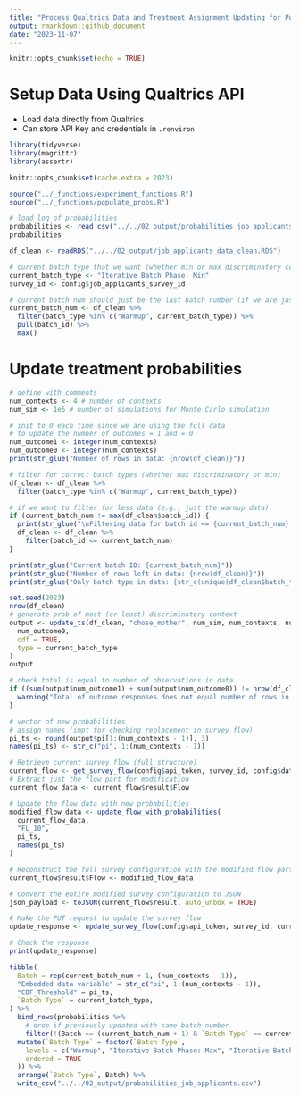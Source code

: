 ```yaml
---
title: "Process Qualtrics Data and Treatment Assignment Updating for Political Candidates Survey"
output: rmarkdown::github_document
date: "2023-11-07"
---
```


```r
knitr::opts_chunk$set(echo = TRUE)
```

# Setup Data Using Qualtrics API

* Load data directly from Qualtrics
* Can store API Key and credentials in `.renviron`

```r
library(tidyverse)
library(magrittr)
library(assertr)

knitr::opts_chunk$set(cache.extra = 2023)

source("../_functions/experiment_functions.R")
source("../_functions/populate_probs.R")

# load log of probabilities
probabilities <- read_csv("../../02_output/probabilities_job_applicants.csv")
probabilities

df_clean <- readRDS("../../02_output/job_applicants_data_clean.RDS")

# current batch type that we want (whether min or max discriminatory context)
current_batch_type <- "Iterative Batch Phase: Min"
survey_id <- config$job_applicants_survey_id

# current batch num should just be the last batch number (if we are just updating sequentially)
current_batch_num <- df_clean %>%
  filter(batch_type %in% c("Warmup", current_batch_type)) %>%
  pull(batch_id) %>%
  max()
```

# Update treatment probabilities

```r
# define with comments
num_contexts <- 4 # number of contexts
num_sim <- 1e6 # number of simulations for Monte Carlo simulation

# init to 0 each time since we are using the full data
# to update the number of outcomes = 1 and = 0
num_outcome1 <- integer(num_contexts)
num_outcome0 <- integer(num_contexts)
print(str_glue("Number of rows in data: {nrow(df_clean)}"))

# filter for correct batch types (whether max discriminatory or min)
df_clean <- df_clean %>%
  filter(batch_type %in% c("Warmup", current_batch_type))

# if we want to filter for less data (e.g., just the warmup data)
if (current_batch_num != max(df_clean$batch_id)) {
  print(str_glue("\nFiltering data for batch id <= {current_batch_num} and batch types 'Warmup' or '{current_batch_type}'"))
  df_clean <- df_clean %>%
    filter(batch_id <= current_batch_num)
}

print(str_glue("Current batch ID: {current_batch_num}"))
print(str_glue("Number of rows left in data: {nrow(df_clean)}"))
print(str_glue("Only batch type in data: {str_c(unique(df_clean$batch_type), collapse=', ')}"))
```

```r
set.seed(2023)
nrow(df_clean)
# generate prob of most (or least) discriminatory context
output <- update_ts(df_clean, "chose_mother", num_sim, num_contexts, num_outcome1,
  num_outcome0,
  cdf = TRUE,
  type = current_batch_type
)
output

# check total is equal to number of observations in data
if ((sum(output$num_outcome1) + sum(output$num_outcome0)) != nrow(df_clean)) {
  warning("Total of outcome responses does not equal number of rows in data")
}
```

```r
# vector of new probabilities
# assign names (impt for checking replacement in survey flow)
pi_ts <- round(output$pi[1:(num_contexts - 1)], 3)
names(pi_ts) <- str_c("pi", 1:(num_contexts - 1))
```
```r
# Retrieve current survey flow (full structure)
current_flow <- get_survey_flow(config$api_token, survey_id, config$datacenter_id)
# Extract just the flow part for modification
current_flow_data <- current_flow$result$Flow

# Update the flow data with new probabilities
modified_flow_data <- update_flow_with_probabilities(
  current_flow_data,
  "FL_10",
  pi_ts,
  names(pi_ts)
)

# Reconstruct the full survey configuration with the modified flow part
current_flow$result$Flow <- modified_flow_data

# Convert the entire modified survey configuration to JSON
json_payload <- toJSON(current_flow$result, auto_unbox = TRUE)

# Make the PUT request to update the survey flow
update_response <- update_survey_flow(config$api_token, survey_id, current_flow$result, config$datacenter_id)

# Check the response
print(update_response)
```
```r
tibble(
  Batch = rep(current_batch_num + 1, (num_contexts - 1)),
  "Embedded data variable" = str_c("pi", 1:(num_contexts - 1)),
  "CDF_Threshold" = pi_ts,
  `Batch Type` = current_batch_type,
) %>%
  bind_rows(probabilities %>%
    # drop if previously updated with same batch number
    filter(!(Batch == (current_batch_num + 1) & `Batch Type` == current_batch_type))) %>%
  mutate(`Batch Type` = factor(`Batch Type`,
    levels = c("Warmup", "Iterative Batch Phase: Max", "Iterative Batch Phase: Min"),
    ordered = TRUE
  )) %>%
  arrange(`Batch Type`, Batch) %>%
  write_csv("../../02_output/probabilities_job_applicants.csv")
```




